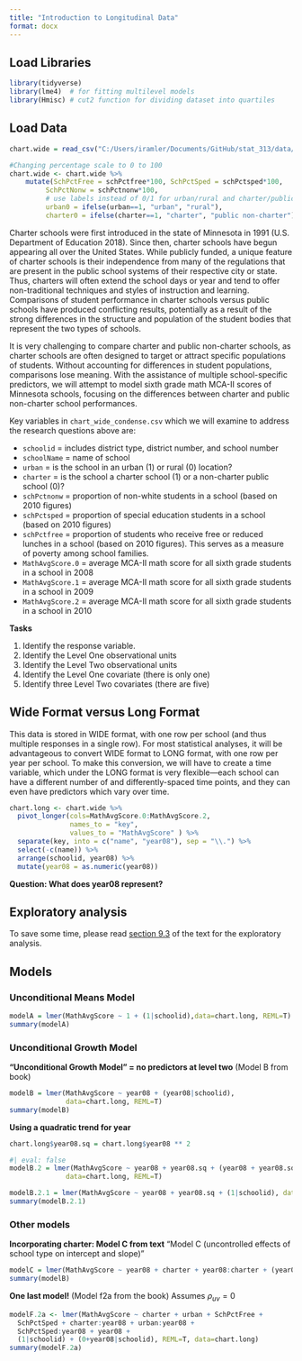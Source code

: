 ```yaml
---
title: "Introduction to Longitudinal Data"
format: docx
---
```


## Load Libraries
```r
library(tidyverse)
library(lme4)  # for fitting multilevel models
library(Hmisc) # cut2 function for dividing dataset into quartiles
```

## Load Data
```r
chart.wide = read_csv("C:/Users/iramler/Documents/GitHub/stat_313/data/chart_wide_condense.csv")

#Changing percentage scale to 0 to 100
chart.wide <- chart.wide %>%
    mutate(SchPctFree = schPctfree*100, SchPctSped = schPctsped*100,
         SchPctNonw = schPctnonw*100,
         # use labels instead of 0/1 for urban/rural and charter/public.
         urban0 = ifelse(urban==1, "urban", "rural"), 
         charter0 = ifelse(charter==1, "charter", "public non-charter"))
```

Charter schools were first introduced in the state of Minnesota in 1991 (U.S. Department of Education 2018). Since then, charter schools have begun appearing all over the United States. While publicly funded, a unique feature of charter schools is their independence from many of the regulations that are present in the public school systems of their respective city or state. Thus, charters will often extend the school days or year and tend to offer non-traditional techniques and styles of instruction and learning. Comparisons of student performance in charter schools versus public schools have produced conflicting results, potentially as a result of the strong differences in the structure and population of the student bodies that represent the two types of schools.

It is very challenging to compare charter and public non-charter schools, as charter schools are often designed to target or attract specific populations of students. Without accounting for differences in student populations, comparisons lose meaning. With the assistance of multiple school-specific predictors, we will attempt to model sixth grade math MCA-II scores of Minnesota schools, focusing on the differences between charter and public non-charter school performances.

Key variables in `chart_wide_condense.csv` which we will examine to address the research questions above are:

- `schoolid` = includes district type, district number, and school number
- `schoolName` = name of school
- `urban` = is the school in an urban (1) or rural (0) location?
- `charter` = is the school a charter school (1) or a non-charter public school (0)?
- `schPctnonw` = proportion of non-white students in a school (based on 2010 figures)
- `schPctsped` = proportion of special education students in a school (based on 2010 figures)
- `schPctfree` = proportion of students who receive free or reduced lunches in a school (based on 2010 figures).  This serves as a measure of poverty among school families.
- `MathAvgScore.0` = average MCA-II math score for all sixth grade students in a school in 2008
- `MathAvgScore.1` = average MCA-II math score for all sixth grade students in a school in 2009
- `MathAvgScore.2` = average MCA-II math score for all sixth grade students in a school in 2010


__Tasks__

1. Identify the response variable. 
2. Identify the Level One observational units
3. Identify the Level Two observational units
4. Identify the Level One covariate (there is only one)
5. Identify three Level Two covariates (there are five)


## Wide Format versus Long Format

This data is stored in WIDE format, with one row per school (and thus multiple responses in a single row). For most statistical analyses, it will be advantageous to convert WIDE format to LONG format, with one row per year per school. To make this conversion, we will have to create a time variable, which under the LONG format is very flexible—each school can have a different number of and differently-spaced time points, and they can even have predictors which vary over time.
```r
chart.long <- chart.wide %>%
  pivot_longer(cols=MathAvgScore.0:MathAvgScore.2, 
               names_to = "key", 
               values_to = "MathAvgScore" ) %>%
  separate(key, into = c("name", "year08"), sep = "\\.") %>%
  select(-c(name)) %>%
  arrange(schoolid, year08) %>%
  mutate(year08 = as.numeric(year08))
```

**Question: What does year08 represent?**



## Exploratory analysis

To save some time, please read [section 9.3 ](https://bookdown.org/roback/bookdown-BeyondMLR/ch-lon.html#exploratoryanalysis){target="_blank"} of the text for the exploratory analysis.


## Models

### Unconditional Means Model
```r
modelA = lmer(MathAvgScore ~ 1 + (1|schoolid),data=chart.long, REML=T)
summary(modelA)
```


### Unconditional Growth Model

**"Unconditional Growth Model" = no predictors at level two**
(Model B from book)

```r
modelB = lmer(MathAvgScore ~ year08 + (year08|schoolid), 
              data=chart.long, REML=T)
summary(modelB)
```

**Using a quadratic trend for year**
```r
chart.long$year08.sq = chart.long$year08 ** 2
```


```r
#| eval: false
modelB.2 = lmer(MathAvgScore ~ year08 + year08.sq + (year08 + year08.sq|schoolid), 
              data=chart.long, REML=T)
```


```r
modelB.2.1 = lmer(MathAvgScore ~ year08 + year08.sq + (1|schoolid), data=chart.long, REML=T)
summary(modelB.2.1)


```


### Other models

**Incorporating charter: Model C from text**
"Model C (uncontrolled effects of school type on intercept and slope)"
```r
modelC = lmer(MathAvgScore ~ year08 + charter + year08:charter + (year08|schoolid),data=chart.long, REML=T)
summary(modelB)
```



**One last model!** 
(Model f2a from the book)
Assumes $\rho_{uv} = 0$

```r
modelF.2a <- lmer(MathAvgScore ~ charter + urban + SchPctFree +
  SchPctSped + charter:year08 + urban:year08 +
  SchPctSped:year08 + year08 +
  (1|schoolid) + (0+year08|schoolid), REML=T, data=chart.long)
summary(modelF.2a)
```

